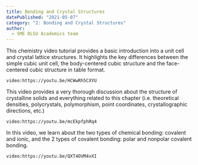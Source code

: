 ```yaml
---
title: Bonding and Crystal Structures
datePublished: "2021-05-07"
category: "2: Bonding and Crystal Structures"
author: 
  - SME DLSU Academics team
---
```


This chemistry video tutorial provides a basic introduction into a unit cell and crystal lattice structures.  It highlights the key differences between the simple cubic unit cell, the body-centered cubic structure and the face-centered cubic structure in table format.

`video:https://youtu.be/HCWwRh5CXYU`

This video provides a very thorough discussion about the structure of crystalline solids and everything related to this chapter (i.e. theoretical densities, polycrystals, polymorphism, point coordinates, crystallographic directions, etc.)

`video:https://youtu.be/mcEkpfphRq4`

In this video, we learn about the two types of chemical bonding: covalent and ionic, and the 2 types of covalent bonding: polar and nonpolar covalent bonding.

`video:https://youtu.be/QXT4OVM4vXI`